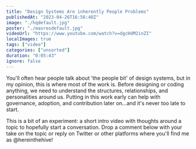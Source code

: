 ```yaml
---
title: "Design Systems Are inherently People Problems"
publishedAt: "2023-04-26T16:56:40Z"
image: "./hqdefault.jpg"
poster: "./maxresdefault.jpg"
videoUrl: "https://www.youtube.com/watch?v=dgcHdM2inZI"
localImages: true
tags: ["video"]
categories: ["unsorted"]
duration: "0:05:43"
ignore: false
---
```

You'll often hear people talk about 'the people bit' of design systems, but in my opinion, this is where most of the work is. Before designing or coding anything, we need to understand the structures, relationships, and personalities around us. Putting in this work early can help with governance, adoption, and contribution later on...and it's never too late to start.

This is a bit of an experiment: a short intro video with thoughts around a topic to hopefully start a conversation. Drop a comment below with your take on the topic or reply on Twitter or other platforms where you'll find me as @hereinthehive!
